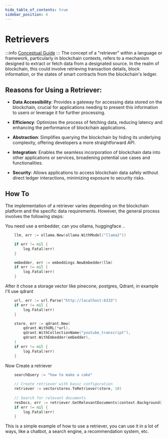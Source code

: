 ```yaml
---
hide_table_of_contents: true
sidebar_position: 4
---
```



# Retrievers

:::info
[Conceptual Guide](https://python.langchain.com/docs/how_to/#retrievers)
:::
The concept of a "retriever" within a language or framework, particularly in blockchain contexts, refers to a mechanism designed to extract or fetch data from a designated source. In the realm of blockchain, this could involve retrieving transaction details, block information, or the states of smart contracts from the blockchain's ledger.

## Reasons for Using a Retriever:
- **Data Accessibility**: Provides a gateway for accessing data stored on the blockchain, crucial for applications needing to present this information to users or leverage it for further processing.

- **Efficiency**: Optimizes the process of fetching data, reducing latency and enhancing the performance of blockchain applications.

- **Abstraction**: Simplifies querying the blockchain by hiding its underlying complexity, offering developers a more straightforward API.

- **Integration**: Enables the seamless incorporation of blockchain data into other applications or services, broadening potential use cases and functionalities.

- **Security**: Allows applications to access blockchain data safely without direct ledger interactions, minimizing exposure to security risks.

## How To
The implementation of a retriever varies depending on the blockchain platform and the specific data requirements. However, the general process involves the following steps:

You need use a embedder, can you ollama, huggingface ..
```go
	llm, err := ollama.New(ollama.WithModel("llama2"))

	if err != nil {
		log.Fatal(err)
	}

	embedder, err := embeddings.NewEmbedder(llm)
	if err != nil {
		log.Fatal(err)
	}
```

After it chose a storage vector like pinecone, postgres, Qdrant, in example I'll use qdrant
```go
	url, err := url.Parse("http://localhost:6333")
	if err != nil {
		log.Fatal(err)
	}

	store, err := qdrant.New(
		qdrant.WithURL(*url),
		qdrant.WithCollectionName("youtube_transcript"),
		qdrant.WithEmbedder(embedder),
	)
	if err != nil {
		log.Fatal(err)
	}


```

Now Create a retriever
```go
	searchQuery := "how to make a cake"
	
	// Create retriever with basic configuration
	retriever := vectorstores.ToRetriever(store, 10)
	
	// Search for relevant documents
	resDocs, err := retriever.GetRelevantDocuments(context.Background(), searchQuery)
	if err != nil {
		log.Fatal(err)
	}
```

This is a simple example of how to use a retriever, you can use it in a lot of ways, like a chatbot, a search engine, a recommendation system, etc.

<DocCardList />
